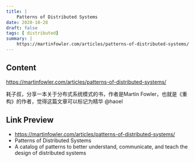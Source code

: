 ```yaml
---
title: |
    Patterns of Distributed Systems
date: 2020-10-28
draft: false
tags: [ distributed]
summary: |
    https://martinfowler.com/articles/patterns-of-distributed-systems/
---
```


## Content

https://martinfowler.com/articles/patterns-of-distributed-systems/

耗子叔，分享一本关于分布式系统模式的书，作者是Martin Fowler，也就是《重构》的作者，觉得这篇文章可以标记为精华 @haoel

## Link Preview

- https://martinfowler.com/articles/patterns-of-distributed-systems/
- Patterns of Distributed Systems
- A catalog of patterns to better understand, communicate, and teach the design of distributed systems
